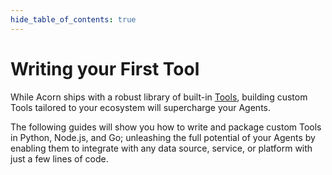 ```yaml
---
hide_table_of_contents: true
---
```




# Writing your First Tool

While Acorn ships with a robust library of built-in [Tools](../02-concepts/03-tools.md), building custom
Tools tailored to your ecosystem will supercharge your Agents.

The following guides will show you how to write and package custom Tools in Python, Node.js, and Go;
unleashing the full potential of your Agents by enabling them to integrate with any data source, service,
or platform with just a few lines of code.

<Tabs queryString="language">
  <TabItem value="python" label="Python" id="python-tab">
      <PythonHashToolReadme />
  </TabItem>

  <TabItem value="node" label="Node.js" id="node-tab">
      <NodeHashToolReadme />
  </TabItem>

  <TabItem value="go" label="Go" id="go-tab">
      <GoHashToolReadme />
  </TabItem>
</Tabs>